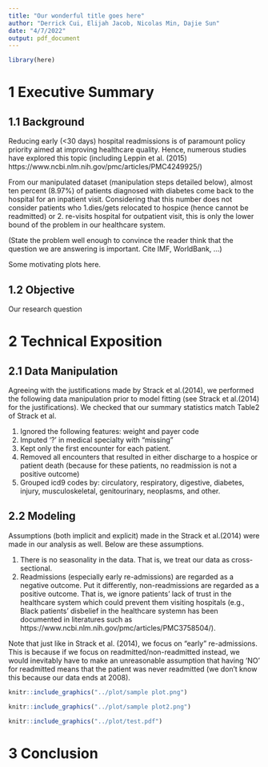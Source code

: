```yaml
---
title: "Our wonderful title goes here"
author: "Derrick Cui, Elijah Jacob, Nicolas Min, Dajie Sun"
date: "4/7/2022"
output: pdf_document
---
```


```r
library(here)
```

# 1 Executive Summary

## 1.1 Background 

Reducing early (<30 days) hospital readmissions is of paramount policy priority aimed at improving healthcare quality. Hence, numerous studies have explored this topic (including Leppin et al. (2015) https://www.ncbi.nlm.nih.gov/pmc/articles/PMC4249925/)

From our manipulated dataset (manipulation steps detailed below), almost ten percent (8.97%) of patients diagnosed with diabetes come back to the hospital for an inpatient visit. Considering that this number does not consider patients who 1.dies/gets relocated to hospice (hence cannot be readmitted) or 2. re-visits hospital for outpatient visit, this is only the lower bound of the problem in our healthcare system.



(State the problem well enough to convince the reader think that the question we are answering is important.
Cite IMF, WorldBank, ...)

Some motivating plots here.

## 1.2 Objective
Our research question

# 2 Technical Exposition

## 2.1 Data Manipulation
Agreeing with the justifications made by Strack et al.(2014), we performed the following data manipulation prior to model fitting (see Strack et al.(2014) for the justifications). We checked that our summary statistics match Table2 of Strack et al.

1. Ignored the following features: weight and payer code
2. Imputed '?' in medical specialty with "missing"
3. Kept only the first encounter for each patient.
4. Removed all encounters that resulted in either discharge to a hospice or patient death (because for these patients, no readmission is not a positive outcome)
5. Grouped icd9 codes by: circulatory, respiratory, digestive, diabetes, injury, musculoskeletal, genitourinary, neoplasms, and other.


## 2.2 Modeling

Assumptions (both implicit and explicit) made in the Strack et al.(2014) were made in our analysis as well. Below are these assumptions. 

1. There is no seasonality in the data. That is, we treat our data as cross-sectional.
2. Readmissions (especially early re-admissions) are regarded as a negative outcome. Put it differently, non-readmissions are regarded as a positive outcome. That is, we ignore patients' lack of trust in the healthcare system which could prevent them visiting hospitals (e.g., Black patients' disbelief in the healthcare systemn has been documented in literatures such as https://www.ncbi.nlm.nih.gov/pmc/articles/PMC3758504/).

Note that just like in Strack et al. (2014), we focus on "early" re-admissions. This is because if we focus on readmitted/non-readmitted instead, we would inevitably have to make an unreasonable assumption that having 'NO' for readmitted means that the patient was never readmitted (we don't know this because our data ends at 2008).

```r
knitr::include_graphics("../plot/sample plot.png")
```

```r
knitr::include_graphics("../plot/sample plot2.png")
```

```r
knitr::include_graphics("../plot/test.pdf")
```

# 3 Conclusion


